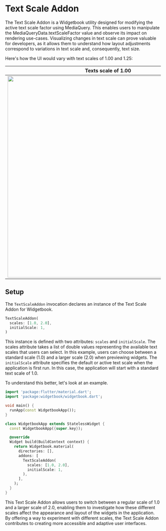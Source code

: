 # Text Scale Addon

The Text Scale Addon is a Widgetbook utility designed for modifying the active text scale
factor using MediaQuery. This enables users to manipulate the
MediaQueryData.textScaleFactor value and observe its impact on rendering use-cases.
Visualizing changes in text scale can prove valuable for developers, as it allows them to
understand how layout adjustments correspond to variations in text scale and,
consequently, text size.

Here's how the UI would vary with text scales of 1.00 and 1.25:

|                              Texts scale of 1.00                              |                                Text scale of 1.25                                |
| :---------------------------------------------------------------------------: | :------------------------------------------------------------------------------: |
| <Image zoom src="/assets/addons/text-scales/text-scale-1.png" height="650" /> | <Image zoom src="/assets/addons/text-scales/text-scale-1.25.png" height="650" /> |

## Setup

The `TextScaleAddon` invocation declares an instance of the Text Scale Addon for
Widgetbook.

```dart
TextScaleAddon(
  scales: [1.0, 2.0],
  initialScale: 1,
)
```

This instance is defined with two attributes: `scales` and `initialScale`. The scales
attribute takes a list of double values representing the available text scales that users
can select. In this example, users can choose between a standard scale (1.0) and a larger
scale (2.0) when previewing widgets. The `initialScale` attribute specifies the default or
active text scale when the application is first run. In this case, the application will
start with a standard text scale of 1.0.

To understand this better, let's look at an example.

```dart
import 'package:flutter/material.dart';
import 'package:widgetbook/widgetbook.dart';

void main() {
  runApp(const WidgetbookApp());
}

class WidgetbookApp extends StatelessWidget {
  const WidgetbookApp({super.key});

  @override
  Widget build(BuildContext context) {
    return Widgetbook.material(
      directories: [],
      addons: [
        TextScaleAddon(
          scales: [1.0, 2.0],
          initialScale: 1,
        ),
      ],
    );
  }
}
```

This Text Scale Addon allows users to switch between a regular scale of 1.0 and a larger
scale of 2.0, enabling them to investigate how these different scales affect the
appearance and layout of the widgets in the application. By offering a way to experiment
with different scales, the Text Scale Addon contributes to creating more accessible and
adaptive user interfaces.
